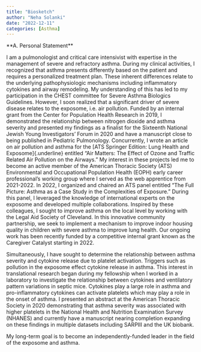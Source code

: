 ```yaml
---
title: "Biosketch"
author: "Neha Solanki"
date: "2022-12-11"
categories: [Asthma]
---
```


\*\*A. Personal Statement\*\*

I am a pulmonologist and critical care intensivist with expertise in the management of severe and refractory asthma. During my clinical activities, I recognized that asthma presents differently based on the patient and requires a personalized treatment plan. These inherent differences relate to the underlying pathophysiologic mechanisms including inflammatory cytokines and airway remodeling. My understanding of this has led to my participation in the CHEST committee for Severe Asthma Biologics Guidelines. However, I soon realized that a significant driver of severe disease relates to the exposome, i.e. air pollution. Funded by an internal grant from the Center for Population Health Research in 2019, I demonstrated the relationship between nitrogen dioxide and asthma severity and presented my findings as a finalist for the Sixteenth National Jewish Young Investigators' Forum in 2020 and have a manuscript close to being published in Pediatric Pulmonology. Concurrently, I wrote an article on air pollution and asthma for the \[ATS Springer Edition: Lung Health and Exposome\]{.underline} entitled "Air Matters: The Effect of Ozone and Traffic Related Air Pollution on the Airways." My interest in these projects led me to become an active member of the American Thoracic Society (ATS) Environmental and Occupational Population Health (EOPH) early career professional's working group where I served as the web apprentice from 2021-2022. In 2022, I organized and chaired an ATS panel entitled "The Full Picture: Asthma as a Case Study in the Complexities of Exposure." During this panel, I leveraged the knowledge of international experts on the exposome and developed multiple collaborations. Inspired by these colleagues, I sought to improve asthma on the local level by working with the Legal Aid Society of Cleveland. In this innovative community partnership, we seek to implement a mechanism to improve indoor housing quality in children with severe asthma to improve lung health. Our ongoing work has been recently funded by a competitive internal grant known as the Caregiver Catalyst starting in 2022.

Simultaneously, I have sought to determine the relationship between asthma severity and cytokine release due to platelet activation. Triggers such as pollution in the exposome effect cytokine release in asthma. This interest in translational research began during my fellowship when I worked in a laboratory to investigate the relationship between cytokines and ventilatory pattern variations in septic mice. Cytokines play a large role in asthma and pro-inflammatory cytokines can activate platelets which may play a role in the onset of asthma. I presented an abstract at the American Thoracic Society in 2020 demonstrating that asthma severity was associated with higher platelets in the National Health and Nutrition Examination Survey (NHANES) and currently have a manuscript nearing completion expanding on these findings in multiple datasets including SARPIII and the UK biobank.

My long-term goal is to become an independently-funded leader in the field of the exposome and asthma.
